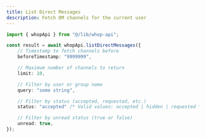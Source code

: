 ```yaml
---
title: List Direct Messages
description: Fetch DM channels for the current user
---
```


```typescript
import { whopApi } from "@/lib/whop-api";

const result = await whopApi.listDirectMessages({
	// Timestamp to fetch channels before
	beforeTimestamp: "9999999",

	// Maximum number of channels to return
	limit: 10,

	// Filter by user or group name
	query: "some string",

	// Filter by status (accepted, requested, etc.)
	status: "accepted" /* Valid values: accepted | hidden | requested */,

	// Filter by unread status (true or false)
	unread: true,
});

```
